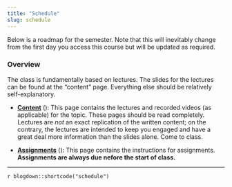 ```yaml
---
title: "Schedule"
slug: schedule
---
```


Below is a roadmap for the semester. Note that this will inevitably change from the first day you access this course but will be updated as required. 

### Overview

The class is fundamentally based on lectures. The slides for the lectures can be found at the "content" page. Everything else should be relatively self-explanatory.

- [**Content**](/content/) (<i class="fas fa-book-reader"></i>): This page contains the lectures and recorded videos (as applicable) for the topic. These pages should be read completely. Lectures are *not* an exact replication of the written content; on the contrary, the lectures are intended to keep you engaged and have a great deal more information than the slides alone. Come to class.

- [**Assignments**](/assignment/) (<i class="fas fa-pencil-ruler"></i>): This page contains the instructions for assignments. **Assignments are always due nefore the start of class.** 

---

`r blogdown::shortcode("schedule")`
